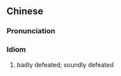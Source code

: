 {{also|溃不成军}}
==Chinese==
{{zh-forms|s=溃不成军}}

===Pronunciation===
{{zh-pron
|m=kuì不chéngjūn
|c=kui2 bat1 sing4 gwan1
|cat=id
}}

===Idiom===
{{zh-idiom}}

# badly defeated; soundly defeated